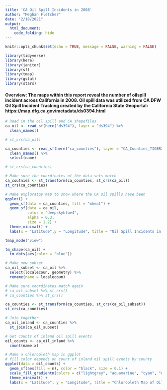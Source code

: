 ```yaml
---
title: 'CA Oil Spill Incidents in 2008'
author: "Meghan Fletcher"
date: "2/18/2021"
output: 
  html_document:
    code_folding: hide
---
```


```r
knitr::opts_chunk$set(echo = TRUE, message = FALSE, warning = FALSE)

library(tidyverse)
library(here)
library(janitor)
library(sf)
library(tmap)
library(gstat)
library(stars)
```

#### **Overview:** The maps within this report reveal the number of oilspill incident across California in 2008. Oil spill data was utilized from CA DFW Oil Spill Incident Tracking created by the California State Geoportal: https://map.dfg.ca.gov/metadata/ds0394.html


```r
# Read in the oil spill and CA shapefiles
ca_oil <- read_sf(here("ds394"), layer = "ds394") %>% 
  clean_names()

# st_crs(ca_oil)

ca_counties <- read_sf(here("ca_counties"), layer = "CA_Counties_TIGER2016") %>% 
  clean_names() %>% 
  select(name)

# st_crs(ca_counties)
```

```r
# Make sure the coordinates of the data sets match
ca_coutnies <- st_transform(ca_counties, st_crs(ca_oil))
st_crs(ca_counties)
```

```r
# Make exploratoy map to show where the CA oil spills have been
ggplot() +
  geom_sf(data = ca_counties, fill = "wheat") +
  geom_sf(data = ca_oil, 
          color = "deepskyblue4",
          alpha = 0.3,
          size = 1.2) +
  theme_minimal() +
  labs(x = "Latitude",y = "Longitude", title = "Oil Spill Incidents in California")
```

```r
tmap_mode("view")

tm_shape(ca_oil) +
  tm_dots(aes(color = "blue"))
```

```r
# Make new subset
ca_oil_subset <- ca_oil %>% 
  select(localecoun, geometry) %>% 
  rename(name = localecoun)
```

```r
# Make sure coordinates match again
# ca_oil_subset %>% st_crs()
# ca_counties %>% st_crs()

ca_counties <- st_transform(ca_counties, st_crs(ca_oil_subset))
st_crs(ca_counties)
```

```r
# Join together
ca_oil_inland <- ca_counties %>% 
  st_join(ca_oil_subset)

# Get counts of inland oil spill events
oil_counts <- ca_oil_inland %>% 
  count(name.x)
```

```r

# Make a chloropleth map in ggplot
# fill color depends on count of inland oil spill events by county
ggplot(data = oil_counts) +
  geom_sf(aes(fill = n), color = "black", size = 0.1) +
  scale_fill_gradientn(colors = c("lightgrey", "aquamarine", "cyan", "deepskyblue","navy")) +
  theme_minimal() +
  labs(x = "Latitude", y = "Longitude", title = "Chloropleth Map of Oil Spill Incidents in 2008", fill = "Oil Spill Incidents") 
```








